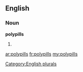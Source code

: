 ==English==

===Noun===
'''polypills'''

# {{plural of|[[polypill]]}}

[[Category:English plurals]]

[[ar:polypills]]
[[fr:polypills]]
[[my:polypills]]